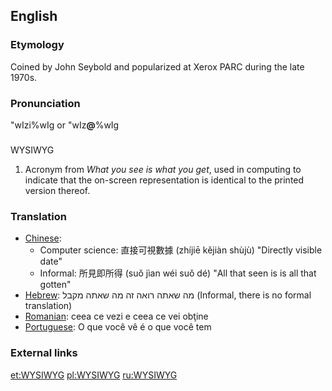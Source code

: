 {{wikipedia}}
==English==

===Etymology===
Coined by John Seybold and popularized at Xerox PARC during the late 1970s.

===Pronunciation===
"wIzi%wIg or "wIz'''@'''%wIg

==={{Acronym}}===
;WYSIWYG
# Acronym from ''What you see is what you get'', used in computing to indicate that the on-screen representation is identical to the printed version thereof.

===Translation===

* [[Chinese]]: 
** Computer science: 直接可視數據  (zhíjiē kějiàn shùjù) "Directly visible date"
** Informal: 所見即所得 (suǒ jìan wéi suǒ dé) "All that seen is is all that gotten"
* [[Hebrew]]: מה שאתה רואה זה מה שאתה מקבל (Informal, there is no formal translation)
* [[Romanian]]: ceea ce vezi e ceea ce vei obţine
* [[Portuguese]]: O que você vê é o que você tem

===External links===
{{pedialite}}

[[et:WYSIWYG]]
[[pl:WYSIWYG]]
[[ru:WYSIWYG]]